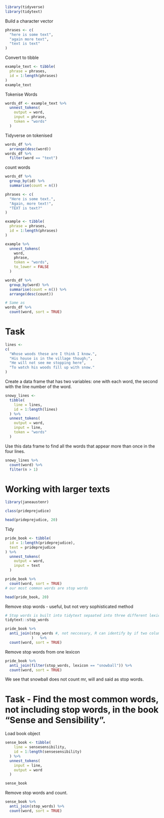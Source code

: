 
```r
library(tidyverse)
library(tidytext)
```
Build a character vector
```r
phrases <- c(
  "here is some text",
  "again more text",
  "text is text"
)
```

Convert to tibble
```r
example_text <- tibble(
  phrase = phrases,
  id = 1:length(phrases)
)
example_text
```

Tokenise Words
```r
words_df <- example_text %>% 
  unnest_tokens(
    output = word,
    input = phrase,
    token = "words"
  )
```

Tidyverse on tokenised
```r
words_df %>% 
  arrange(desc(word))
words_df %>% 
  filter(word == "text")
```

count words
```r
words_df %>% 
  group_by(id) %>% 
  summarise(count = n())
```

```r
phrases <- c(
  "Here is some text.",
  "Again, more text!",
  "TEXT is text?"
)

example <- tibble(
  phrase = phrases,
  id = 1:length(phrases)
)

example %>% 
  unnest_tokens(
    word,
    phrase,
    token = "words",
    to_lower = FALSE
  )
```

```r
words_df %>% 
  group_by(word) %>% 
  summarise(count = n()) %>% 
  arrange(desc(count))

# Same as
words_df %>% 
  count(word, sort = TRUE)
```

# Task

```r
lines <- 
c(
  "Whose woods these are I think I know.",
  "His house is in the village though;", 
  "He will not see me stopping here",
  "To watch his woods fill up with snow."
)
```

Create a data frame that has two variables: one with each word, the second with the line number of the word.
```r
snowy_lines <-
  tibble(
    line = lines,
    id = 1:length(lines)
  ) %>% 
  unnest_tokens(
    output = word,
    input = line,
    token = "words"
  )
```


Use this data frame to find all the words that appear more than once in the four lines.

```r
snowy_lines %>% 
  count(word) %>% 
  filter(n > 1)
```

# Working with larger texts
```r
library(janeaustenr)
```

```r
class(prideprejudice)
```

```r
head(prideprejudice, 20)
```

Tidy
```r
pride_book <- tibble(
  id = 1:length(prideprejudice),
  text = prideprejudice
) %>% 
  unnest_tokens(
    output = word,
    input = text
  )

pride_book %>% 
  count(word, sort = TRUE)
# our most common words are stop words

head(pride_book, 20)
```

Remove stop words - useful, but not very sophisticated method
```r
# Stop words is built into tidytext sepaated into three different lexicons.
tidytext::stop_words
```

```r
pride_book %>% 
  anti_join(stop_words #, not neccesary, R can identify by if two columns have the same name
            )   %>% 
  count(word, sort = TRUE)
```
Remove stop words from one lexicon
```r
pride_book %>% 
  anti_join(filter(stop_words, lexicon == "snowball")) %>% 
  count(word, sort = TRUE)
```
We see that snowball does not count mr, will and said as stop words.

# Task - Find the most common words, not including stop words, in the book “Sense and Sensibility”.

Load book object
```r
sense_book <- tibble(
    line = sensesensibility,
    id = 1:length(sensesensibility)
  ) %>% 
  unnest_tokens(
    input = line,
    output = word
  )

sense_book
```
Remove stop words and count.
```r
sense_book %>% 
  anti_join(stop_words) %>% 
  count(word, sort = TRUE)
```

